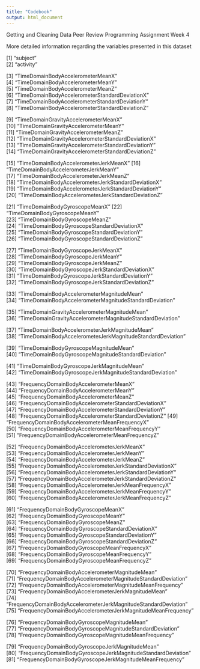 ```yaml
---
title: "Codebook"
output: html_document
---
```


Getting and Cleaning Data
Peer Review Programming Assignment Week 4

More detailed information regarding the variables presented in this dataset

 [1] "subject"                                                            
 [2] "activity" 
 
 [3] "TimeDomainBodyAccelerometerMeanX"                                   
 [4] "TimeDomainBodyAccelerometerMeanY"                                   
 [5] "TimeDomainBodyAccelerometerMeanZ"                                   
 [6] "TimeDomainBodyAccelerometerStandardDeviationX"                      
 [7] "TimeDomainBodyAccelerometerStandardDeviationY"                      
 [8] "TimeDomainBodyAccelerometerStandardDeviationZ"
 
 [9] "TimeDomainGravityAccelerometerMeanX"                                
[10] "TimeDomainGravityAccelerometerMeanY"                                
[11] "TimeDomainGravityAccelerometerMeanZ"                                
[12] "TimeDomainGravityAccelerometerStandardDeviationX"                   
[13] "TimeDomainGravityAccelerometerStandardDeviationY"                   
[14] "TimeDomainGravityAccelerometerStandardDeviationZ"

[15] "TimeDomainBodyAccelerometerJerkMeanX"
[16] "TimeDomainBodyAccelerometerJerkMeanY"                               
[17] "TimeDomainBodyAccelerometerJerkMeanZ"                               
[18] "TimeDomainBodyAccelerometerJerkStandardDeviationX"                  
[19] "TimeDomainBodyAccelerometerJerkStandardDeviationY"                  
[20] "TimeDomainBodyAccelerometerJerkStandardDeviationZ"

[21] "TimeDomainBodyGyroscopeMeanX"
[22] "TimeDomainBodyGyroscopeMeanY"                                       
[23] "TimeDomainBodyGyroscopeMeanZ"                                       
[24] "TimeDomainBodyGyroscopeStandardDeviationX"                          
[25] "TimeDomainBodyGyroscopeStandardDeviationY"                          
[26] "TimeDomainBodyGyroscopeStandardDeviationZ"

[27] "TimeDomainBodyGyroscopeJerkMeanX"                                   
[28] "TimeDomainBodyGyroscopeJerkMeanY"                                   
[29] "TimeDomainBodyGyroscopeJerkMeanZ"                                   
[30] "TimeDomainBodyGyroscopeJerkStandardDeviationX"                      
[31] "TimeDomainBodyGyroscopeJerkStandardDeviationY"                      
[32] "TimeDomainBodyGyroscopeJerkStandardDeviationZ"

[33] "TimeDomainBodyAccelerometerMagnitudeMean"                           
[34] "TimeDomainBodyAccelerometerMagnitudeStandardDeviation"

[35] "TimeDomainGravityAccelerometerMagnitudeMean"                        
[36] "TimeDomainGravityAccelerometerMagnitudeStandardDeviation"

[37] "TimeDomainBodyAccelerometerJerkMagnitudeMean"                       
[38] "TimeDomainBodyAccelerometerJerkMagnitudeStandardDeviation"

[39] "TimeDomainBodyGyroscopeMagnitudeMean"                               
[40] "TimeDomainBodyGyroscopeMagnitudeStandardDeviation"

[41] "TimeDomainBodyGyroscopeJerkMagnitudeMean"                           
[42] "TimeDomainBodyGyroscopeJerkMagnitudeStandardDeviation" 

[43] "FrequencyDomainBodyAccelerometerMeanX"                         
[44] "FrequencyDomainBodyAccelerometerMeanY"                         
[45] "FrequencyDomainBodyAccelerometerMeanZ"                         
[46] "FrequencyDomainBodyAccelerometerStandardDeviationX"            
[47] "FrequencyDomainBodyAccelerometerStandardDeviationY"            
[48] "FrequencyDomainBodyAccelerometerStandardDeviationZ" 
[49] "FrequencyDomainBodyAccelerometerMeanFrequencyX"                
[50] "FrequencyDomainBodyAccelerometerMeanFrequencyY"                
[51] "FrequencyDomainBodyAccelerometerMeanFrequencyZ" 

[52] "FrequencyDomainBodyAccelerometerJerkMeanX"                     
[53] "FrequencyDomainBodyAccelerometerJerkMeanY"                     
[54] "FrequencyDomainBodyAccelerometerJerkMeanZ"                     
[55] "FrequencyDomainBodyAccelerometerJerkStandardDeviationX"        
[56] "FrequencyDomainBodyAccelerometerJerkStandardDeviationY"        
[57] "FrequencyDomainBodyAccelerometerJerkStandardDeviationZ"        
[58] "FrequencyDomainBodyAccelerometerJerkMeanFrequencyX"            
[59] "FrequencyDomainBodyAccelerometerJerkMeanFrequencyY"            
[60] "FrequencyDomainBodyAccelerometerJerkMeanFrequencyZ"

[61] "FrequencyDomainBodyGyroscopeMeanX"                             
[62] "FrequencyDomainBodyGyroscopeMeanY"                             
[63] "FrequencyDomainBodyGyroscopeMeanZ"                             
[64] "FrequencyDomainBodyGyroscopeStandardDeviationX"                
[65] "FrequencyDomainBodyGyroscopeStandardDeviationY"                
[66] "FrequencyDomainBodyGyroscopeStandardDeviationZ"                
[67] "FrequencyDomainBodyGyroscopeMeanFrequencyX"                    
[68] "FrequencyDomainBodyGyroscopeMeanFrequencyY"                    
[69] "FrequencyDomainBodyGyroscopeMeanFrequencyZ" 

[70] "FrequencyDomainBodyAccelerometerMagnitudeMean"                 
[71] "FrequencyDomainBodyAccelerometerMagnitudeStandardDeviation"    
[72] "FrequencyDomainBodyAccelerometerMagnitudeMeanFrequency"        
[73] "FrequencyDomainBodyAccelerometerJerkMagnitudeMean"             
[74] "FrequencyDomainBodyAccelerometerJerkMagnitudeStandardDeviation"
[75] "FrequencyDomainBodyAccelerometerJerkMagnitudeMeanFrequency" 

[76] "FrequencyDomainBodyGyroscopeMagnitudeMean"                     
[77] "FrequencyDomainBodyGyroscopeMagnitudeStandardDeviation"        
[78] "FrequencyDomainBodyGyroscopeMagnitudeMeanFrequency"

[79] "FrequencyDomainBodyGyroscopeJerkMagnitudeMean"                 
[80] "FrequencyDomainBodyGyroscopeJerkMagnitudeStandardDeviation"    
[81] "FrequencyDomainBodyGyroscopeJerkMagnitudeMeanFrequency"
     